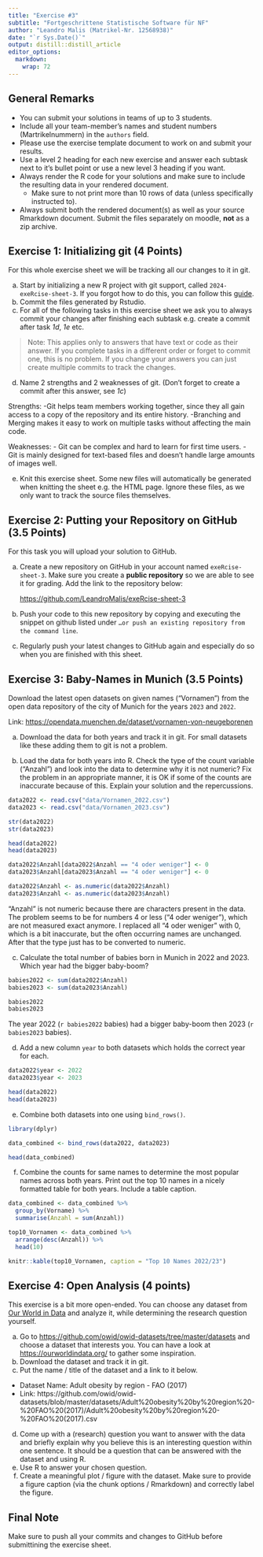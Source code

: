 ```yaml
---
title: "Exercise #3"
subtitle: "Fortgeschrittene Statistische Software für NF"
author: "Leandro Malis (Matrikel-Nr. 12568938)"
date: "`r Sys.Date()`"
output: distill::distill_article
editor_options: 
  markdown: 
    wrap: 72
---
```


## General Remarks

-   You can submit your solutions in teams of up to 3 students.
-   Include all your team-member's names and student numbers
    (Martrikelnummern) in the `authors` field.
-   Please use the exercise template document to work on and submit your
    results.
-   Use a level 2 heading for each new exercise and answer each subtask
    next to it's bullet point or use a new level 3 heading if you want.
-   Always render the R code for your solutions and make sure to include
    the resulting data in your rendered document.
    -   Make sure to not print more than 10 rows of data (unless
        specifically instructed to).
-   Always submit both the rendered document(s) as well as your source
    Rmarkdown document. Submit the files separately on moodle, **not**
    as a zip archive.

## Exercise 1: Initializing git (4 Points)

For this whole exercise sheet we will be tracking all our changes to it
in git.

a)  Start by initializing a new R project with git support, called
    `2024-exeRcise-sheet-3`. If you forgot how to do this, you can
    follow this
    [guide](https://malikaihle.github.io/Introduction-RStudio-Git-GitHub/rstudio_project.html).
b)  Commit the files generated by Rstudio.
c)  For all of the following tasks in this exercise sheet we ask you to
    always commit your changes after finishing each subtask e.g. create
    a commit after task *1d*, *1e* etc.

> Note: This applies only to answers that have text or code as their
> answer. If you complete tasks in a different order or forget to commit
> one, this is no problem. If you change your answers you can just
> create multiple commits to track the changes.

d)  Name 2 strengths and 2 weaknesses of git. (Don't forget to create a
    commit after this answer, see *1c*)

Strengths: -Git helps team members working together, since they all gain
access to a copy of the repository and its entire history. -Branching
and Merging makes it easy to work on multiple tasks without affecting
the main code.

Weaknesses: - Git can be complex and hard to learn for first time
users. - Git is mainly designed for text-based files and doesn't handle
large amounts of images well.

e)  Knit this exercise sheet. Some new files will automatically be
    generated when knitting the sheet e.g. the HTML page. Ignore these
    files, as we only want to track the source files themselves.

## Exercise 2: Putting your Repository on GitHub (3.5 Points)

For this task you will upload your solution to GitHub.

a)  Create a new repository on GitHub in your account named
    `exeRcise-sheet-3`. Make sure you create a **public repository** so
    we are able to see it for grading. Add the link to the repository
    below:

    <https://github.com/LeandroMalis/exeRcise-sheet-3>

b)  Push your code to this new repository by copying and executing the
    snippet on github listed under
    `…or push an existing repository from the command line`.

c)  Regularly push your latest changes to GitHub again and especially do
    so when you are finished with this sheet.

## Exercise 3: Baby-Names in Munich (3.5 Points)

Download the latest open datasets on given names ("Vornamen") from the
open data repository of the city of Munich for the years `2023` and
`2022`.

Link: <https://opendata.muenchen.de/dataset/vornamen-von-neugeborenen>

a)  Download the data for both years and track it in git. For small
    datasets like these adding them to git is not a problem.

b)  Load the data for both years into R. Check the type of the count
    variable ("Anzahl") and look into the data to determine why it is
    not numeric? Fix the problem in an appropriate manner, it is OK if
    some of the counts are inaccurate because of this. Explain your
    solution and the repercussions.

```r
data2022 <- read.csv("data/Vornamen_2022.csv")
data2023 <- read.csv("data/Vornamen_2023.csv")

str(data2022)
str(data2023)

head(data2022)
head(data2023)

data2022$Anzahl[data2022$Anzahl == "4 oder weniger"] <- 0
data2023$Anzahl[data2023$Anzahl == "4 oder weniger"] <- 0

data2022$Anzahl <- as.numeric(data2022$Anzahl)
data2023$Anzahl <- as.numeric(data2023$Anzahl)
```

"Anzahl" is not numeric because there are characters present in the
data. The problem seems to be for numbers 4 or less ("4 oder weniger"),
which are not measured exact anymore. I replaced all "4 oder weniger"
with 0, which is a bit inaccurate, but the often occurring names are
unchanged. After that the type just has to be converted to numeric.

c)  Calculate the total number of babies born in Munich in 2022
    and 2023. Which year had the bigger baby-boom?

```r
babies2022 <- sum(data2022$Anzahl)
babies2023 <- sum(data2023$Anzahl)

babies2022
babies2023
```

The year 2022 (`r babies2022` babies) had a bigger baby-boom then 2023
(`r babies2023` babies).

d)  Add a new column `year` to both datasets which holds the correct
    year for each.

```r
data2022$year <- 2022
data2023$year <- 2023

head(data2022)
head(data2023)
```

e)  Combine both datasets into one using `bind_rows()`.

```r
library(dplyr)

data_combined <- bind_rows(data2022, data2023)

head(data_combined)
```

f)  Combine the counts for same names to determine the most popular
    names across both years. Print out the top 10 names in a nicely
    formatted table for both years. Include a table caption.

```r
data_combined <- data_combined %>%
  group_by(Vorname) %>%
  summarise(Anzahl = sum(Anzahl))

top10_Vornamen <- data_combined %>%
  arrange(desc(Anzahl)) %>%
  head(10)

knitr::kable(top10_Vornamen, caption = "Top 10 Names 2022/23")
```

## Exercise 4: Open Analysis (4 points)

This exercise is a bit more open-ended. You can choose any dataset from
[Our World in Data](https://ourworldindata.org/) and analyze it, while
determining the research question yourself.

a)  Go to <https://github.com/owid/owid-datasets/tree/master/datasets>
    and choose a dataset that interests you. You can have a look at
    <https://ourworldindata.org/> to gather some inspiration.
b)  Download the dataset and track it in git.
c)  Put the name / title of the dataset and a link to it below.

-   Dataset Name: Adult obesity by region - FAO (2017)
-   Link: https://github.com/owid/owid-datasets/blob/master/datasets/Adult%20obesity%20by%20region%20-%20FAO%20(2017)/Adult%20obesity%20by%20region%20-%20FAO%20(2017).csv

d)  Come up with a (research) question you want to answer with the data
    and briefly explain why you believe this is an interesting question
    within one sentence. It should be a question that can be answered
    with the dataset and using R.
e)  Use R to answer your chosen question.
f)  Create a meaningful plot / figure with the dataset. Make sure to
    provide a figure caption (via the chunk options / Rmarkdown) and
    correctly label the figure.

## Final Note

Make sure to push all your commits and changes to GitHub before
submittining the exercise sheet.
